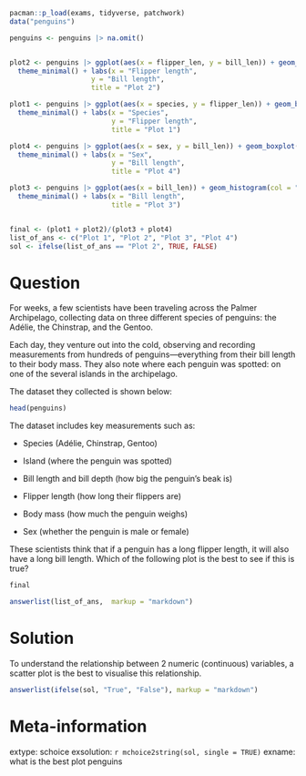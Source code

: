 ```r
pacman::p_load(exams, tidyverse, patchwork)
data("penguins")

penguins <- penguins |> na.omit()


plot2 <- penguins |> ggplot(aes(x = flipper_len, y = bill_len)) + geom_point() + 
  theme_minimal() + labs(x = "Flipper length",
                    y = "Bill length", 
                    title = "Plot 2")

plot1 <- penguins |> ggplot(aes(x = species, y = flipper_len)) + geom_boxplot() +
  theme_minimal() + labs(x = "Species",
                         y = "Flipper length", 
                         title = "Plot 1")

plot4 <- penguins |> ggplot(aes(x = sex, y = bill_len)) + geom_boxplot() + 
  theme_minimal() + labs(x = "Sex",
                         y = "Bill length", 
                         title = "Plot 4")

plot3 <- penguins |> ggplot(aes(x = bill_len)) + geom_histogram(col = "white", bins = 30) + 
  theme_minimal() + labs(x = "Bill length",
                         title = "Plot 3")


final <- (plot1 + plot2)/(plot3 + plot4)
list_of_ans <- c("Plot 1", "Plot 2", "Plot 3", "Plot 4")
sol <- ifelse(list_of_ans == "Plot 2", TRUE, FALSE)
```

Question
==============
For weeks, a few scientists have been traveling across the Palmer Archipelago, collecting data on three different species of penguins: the Adélie, the Chinstrap, and the Gentoo.

Each day, they venture out into the cold, observing and recording measurements from hundreds of penguins—everything from their bill length to their body mass. They also note where each penguin was spotted: on one of the several islands in the archipelago.

The dataset they collected is shown below:
```r
head(penguins)
```
The dataset includes key measurements such as:

-    Species (Adélie, Chinstrap, Gentoo)

-    Island (where the penguin was spotted)

-    Bill length and bill depth (how big the penguin’s beak is)

-    Flipper length (how long their flippers are)

-    Body mass (how much the penguin weighs)

-    Sex (whether the penguin is male or female)


These scientists think that if a penguin has a long flipper length, it will also have a long bill length. Which of the following plot is the best to see if this is true? 

```r
final
```

```r
answerlist(list_of_ans,  markup = "markdown")
```





Solution
===========================
To understand the relationship between 2 numeric (continuous) variables, a scatter plot is the best to visualise this relationship.


```r
answerlist(ifelse(sol, "True", "False"), markup = "markdown")
```



Meta-information
================
extype: schoice
exsolution: `r mchoice2string(sol, single = TRUE)`
exname: what is the best plot penguins 
